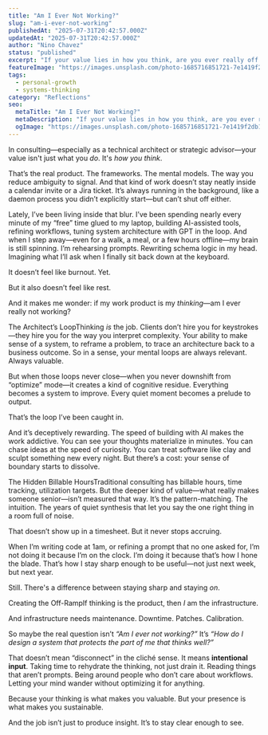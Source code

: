 ```yaml
---
title: "Am I Ever Not Working?"
slug: "am-i-ever-not-working"
publishedAt: "2025-07-31T20:42:57.000Z"
updatedAt: "2025-07-31T20:42:57.000Z"
author: "Nino Chavez"
status: "published"
excerpt: "If your value lies in how you think, are you ever really off the clock? Lately, I’ve been chasing AI workflows at all hours—and thinking through systems even when I’m not at my keyboard. This post reflects on the cost of always being “on,” and how to protect the infrastructure: you."
featureImage: "https://images.unsplash.com/photo-1685716851721-7e1419f2db18?crop=entropy&cs=tinysrgb&fit=max&fm=jpg&ixid=M3wxMTc3M3wwfDF8c2VhcmNofDV8fGV4aGF1c3RlZHxlbnwwfHx8fDE3NTM5OTQ1Mzl8MA&ixlib=rb-4.1.0&q=80&w=2000"
tags:
  - personal-growth
  - systems-thinking
category: "Reflections"
seo:
  metaTitle: "Am I Ever Not Working?"
  metaDescription: "If your value lies in how you think, are you ever really off the clock? Lately, I’ve been chasing AI workflows at all hours—and thinking through systems even when I’m not at my keyboard. This post reflects on the cost of always being “on,” and how to protect the infrastructure: you."
  ogImage: "https://images.unsplash.com/photo-1685716851721-7e1419f2db18?crop=entropy&cs=tinysrgb&fit=max&fm=jpg&ixid=M3wxMTc3M3wwfDF8c2VhcmNofDV8fGV4aGF1c3RlZHxlbnwwfHx8fDE3NTM5OTQ1Mzl8MA&ixlib=rb-4.1.0&q=80&w=2000"
---
```

In consulting—especially as a technical architect or strategic advisor—your value isn't just what you *do*. It's *how you think*.

That’s the real product. The frameworks. The mental models. The way you reduce ambiguity to signal. And that kind of work doesn’t stay neatly inside a calendar invite or a Jira ticket. It’s always running in the background, like a daemon process you didn’t explicitly start—but can’t shut off either.

Lately, I’ve been living inside that blur. I’ve been spending nearly every minute of my “free” time glued to my laptop, building AI-assisted tools, refining workflows, tuning system architecture with GPT in the loop. And when I step away—even for a walk, a meal, or a few hours offline—my brain is still spinning. I’m rehearsing prompts. Rewriting schema logic in my head. Imagining what I’ll ask when I finally sit back down at the keyboard.

It doesn’t feel like burnout. Yet.

But it also doesn’t feel like rest.

And it makes me wonder: if my work product is my *thinking*—am I ever really not working?

The Architect’s LoopThinking *is* the job. Clients don’t hire you for keystrokes—they hire you for the way you interpret complexity. Your ability to make sense of a system, to reframe a problem, to trace an architecture back to a business outcome. So in a sense, your mental loops are always relevant. Always valuable.

But when those loops never close—when you never downshift from “optimize” mode—it creates a kind of cognitive residue. Everything becomes a system to improve. Every quiet moment becomes a prelude to output.

That’s the loop I’ve been caught in.

And it’s deceptively rewarding. The speed of building with AI makes the work addictive. You can see your thoughts materialize in minutes. You can chase ideas at the speed of curiosity. You can treat software like clay and sculpt something new every night. But there’s a cost: your sense of boundary starts to dissolve.

The Hidden Billable HoursTraditional consulting has billable hours, time tracking, utilization targets. But the deeper kind of value—what really makes someone senior—isn’t measured that way. It’s the pattern-matching. The intuition. The years of quiet synthesis that let you say the one right thing in a room full of noise.

That doesn’t show up in a timesheet. But it never stops accruing.

When I’m writing code at 1am, or refining a prompt that no one asked for, I’m not doing it because I’m on the clock. I’m doing it because that’s how I hone the blade. That’s how I stay sharp enough to be useful—not just next week, but next year.

Still. There's a difference between staying sharp and staying *on*.

Creating the Off-RampIf thinking is the product, then *I* am the infrastructure.

And infrastructure needs maintenance. Downtime. Patches. Calibration.

So maybe the real question isn’t *“Am I ever not working?”*
It’s *“How do I design a system that protects the part of me that thinks well?”*

That doesn’t mean “disconnect” in the cliché sense. It means **intentional input**. Taking time to rehydrate the thinking, not just drain it. Reading things that aren’t prompts. Being around people who don’t care about workflows. Letting your mind wander without optimizing it for anything.

Because your thinking is what makes you valuable.
But your presence is what makes you sustainable.

And the job isn’t just to produce insight. It’s to stay clear enough to see.
